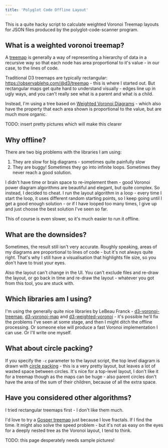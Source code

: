 ```yaml
---
title: 'Polyglot Code Offline Layout'
---
```


This is a quite hacky script to calculate weighted Voronoi Treemap layouts for JSON files produced by the polyglot-code-scanner program.


## What is a weighted voronoi treemap?

A [treemap](https://en.wikipedia.org/wiki/Treemapping) is generally a way of representing a hierarchy of data in a recursive way so that each node has area proportional to it's value - in our case, to the lines of code.

Traditional D3 treemaps are typically rectangular: <https://observablehq.com/@d3/treemap> - this is where I started out.  But rectangular maps get quite hard to understand visually - edges line up in ugly ways, and you can't really see what is a parent and what is a child.

Instead, I'm using a tree based on [Weighted Voronoi Diagrams](https://en.wikipedia.org/wiki/Weighted_Voronoi_diagram) - which also have the property that each area shown is proportional to the value, but are much more organic.

TODO: insert pretty pictures which will make this clearer

## Why offline?

There are two big problems with the libraries I am using:

1. They are slow for big diagrams - sometimes quite painfully slow
2. They are buggy!  Sometimes they go into infinite loops.  Sometimes they never reach a good solution.

I didn't have time or brain space to re-implement them - good Voronoi power diagram algorithms are beautiful and elegant, but quite complex.  So instead, I decided to cheat.  I run the layout algorithm in a loop - every time I start the loop, it uses different random starting points, so I keep going until I get a good enough solution - or if I have looped too many times, I give up and just choose the best solution I've seen so far.

This of course is even slower, so it's much easier to run it offline.

## What are the downsides?

Sometimes, the result still isn't very accurate.  Roughly speaking, areas of my diagrams are proportional to lines of code - but it's not always quite right.  That's why I still have a visualisation that highlights file size, so you don't have to trust your eyes.

Also the layout can't change in the UI.  You can't exclude files and re-draw the layout, or go back in time and re-draw the layout - whatever you got from this tool, you are stuck with.

## Which libraries am I using?

I'm using the generally quite nice libraries by LeBeau Franck - [d3-voronoi-treemap](https://github.com/Kcnarf/d3-voronoi-treemap), [d3-voronoi-map](https://github.com/Kcnarf/d3-voronoi-map) and [d3-weighted-voronoi](https://github.com/Kcnarf/d3-weighted-voronoi) - it's possible he'll fix the problems I've seen at some stage, and then I might ditch the offline processing.  Or someone else will produce a fast Voronoi implementation I can use.  Or I'll write one myself.

## What about circle packing?

If you specify the `-c` parameter to the layout script, the top level diagram is drawn with [circle packing](https://observablehq.com/@d3/circle-packing) - this is a very pretty layout, but leaves a lot of wasted space between circles.  It's nice for a top-level layout, I don't like it for a treemap though as the maps can be huge - also parent circles don't have the area of the sum of their children, because of all the extra space.

## Have you considered other algorithms?

I tried rectangular treemaps first - I don't like them much.

I'd love to try a [Gosper treemap](https://blockbuilder.org/nitaku/8787855) just because I love fractals.  If I find the time.  It might also solve the speed problem - but it's not as easy on the eyes for a deeply nested tree as the Voronoi layout, I tend to think.

TODO: this page desperately needs sample pictures!
